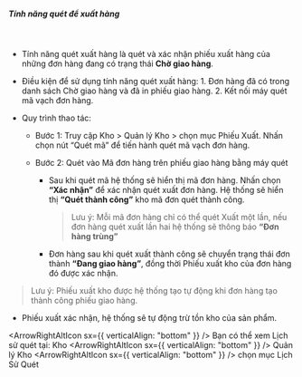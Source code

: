
##### Tính năng quét để xuất hàng

<br />

- Tính năng quét xuất hàng là quét và xác nhận phiếu xuất hàng của những đơn hàng đang có trạng thái **Chờ giao hàng**.
- Điều kiện để sử dụng tính năng quét xuất hàng: 1. Đơn hàng đã có trong danh sách Chờ giao hàng và đã in phiếu giao hàng. 2. Kết nối máy quét mã vạch đơn hàng.
- Quy trình thao tác:

  - Bước 1: Truy cập Kho > Quản lý Kho > chọn mục Phiếu Xuất. Nhấn chọn nút “Quét mã” để tiến hành quét mã vạch đơn hàng.
  - Bước 2: Quét vào Mã đơn hàng trên phiếu giao hàng bằng máy quét

    - Sau khi quét mã hệ thống sẽ hiển thị mã đơn hàng. Nhấn chọn **“Xác nhận”** để xác nhận quét xuất đơn hàng. Hệ thống sẽ hiển thị **“Quét thành công”** kho mã đơn quét thành công.

      > Lưu ý: Mỗi mã đơn hàng chỉ có thể quét Xuất một lần, nếu đơn hàng quét xuất lần hai hệ thống sẽ thông báo **“Đơn hàng trùng”**

    - Đơn hàng sau khi quét xuất thành công sẽ chuyển trạng thái đơn thành **“Đang giao hàng”**, đồng thời Phiếu xuất kho của đơn hàng đó được xác nhận.

> Lưu ý: Phiếu xuất kho được hệ thống tạo tự động khi đơn hàng tạo thành công phiếu giao hàng.

- Phiếu xuất xác nhận, hệ thống sẽ tự động trừ tồn kho của sản phẩm.

<ArrowRightAltIcon sx={{ verticalAlign: "bottom" }} /> Bạn có thể xem Lịch sử quét tại: Kho <ArrowRightAltIcon
  sx={{ verticalAlign: "bottom" }}
/> Quản lý Kho <ArrowRightAltIcon sx={{ verticalAlign: "bottom" }} /> chọn mục Lịch Sử Quét

